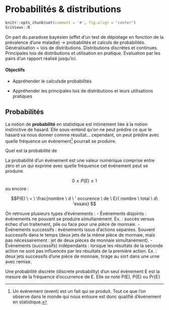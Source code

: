 # Probabilités & distributions {#proba}

```r
knitr::opts_chunk$set(comment = '#', fig.align = "center")
SciViews::R
```

On part du paradoxe bayésien (effet d’un test de dépistage en fonction de la prévalence d’une maladie) -> probabilités et calculs de probabilités. Généralisation = lois de distributions. Distributions discrètes et continues. Principales lois de distributions et utilisation en pratique. Evaluation par les pairs d’un rapport réalisé jusqu’ici.


#### Objectifs {-}

- Appréhender le calculsde probabilités 

- Appréhender les principales lois de distributions et leurs utilisations pratiques 


## Probabilités

La notion de **probabilité** en statistique est intimement liée à la notion instinctive de hasard. Elle sous-entend qu’on ne peut prédire ce que le hasard va nous donner comme résultat... cependant, on peut prédire avec quelle fréquence un événement^[Un événement (event) est un fait qui se produit. Tout ce que l’on observe dans le monde qui nous entoure est donc qualifié d’événement en statistique.] pourrait se produire.

Quel est la probabilité de 

La probabilité d’un événement est une valeur numérique comprise entre zéro et un qui exprime avec quelle fréquence cet événement peut se produire.

$$0 \leq P(E) \leq 1$$
ou encore : 

$$P(E) \ = \ \frac{nombre \ d \ ' occurence \ de \ E}{ nombre \ total \ d\ 'essais} $$

On retrouve plusieurs types d'événements :
- Événements disjoints : événements ne pouvant se produire simultanément. Ex. : succès versus échec d’un traitement, pile ou face pour une pièce de monnaie.
- Événements successifs : événements issus d’actions séparées. Souvent successifs dans le temps (deux jets de la même pièce de monnaie, mais pas nécessairement : jet de deux pièces de monnaie simultanément).
- Événements (successifs) indépendants : lorsque les résultats de la seconde action ne sont pas influencés par les résultats de la première action. Ex. : deux jets successifs d’une pièce de monnaie, tirage au sort dans une urne avec remise.


Une probabilité discrète (discrete probability) d’un seul événement E est la mesure de la fréquence d’occurrence de E. Elle se note P(E), P{E} ou Pr{E}

